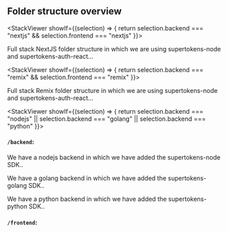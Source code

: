 
## Folder structure overview

<StackViewer showIf={(selection) => {
    return selection.backend === "nextjs" && selection.frontend === "nextjs"
    }}>

Full stack NextJS folder structure in which we are using supertokens-node and supertokens-auth-react...

</StackViewer>

<StackViewer showIf={(selection) => {
    return selection.backend === "remix" && selection.frontend === "remix"
    }}>

Full stack Remix folder structure in which we are using supertokens-node and supertokens-auth-react...

</StackViewer>

<StackViewer showIf={(selection) => {
    return selection.backend === "nodejs" || selection.backend === "golang" || selection.backend === "python"
    }}>

#### `/backend`:

<BackendView backend="nodejs">

We have a nodejs backend in which we have added the supertokens-node SDK..

</BackendView>

<BackendView backend="golang">

We have a golang backend in which we have added the supertokens-golang SDK..

</BackendView>

<BackendView backend="python">

We have a python backend in which we have added the supertokens-python SDK..

</BackendView>

#### `/frontend`:

<Frontend />

</StackViewer>